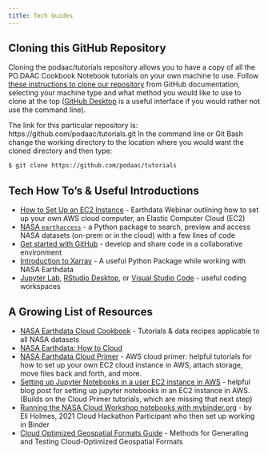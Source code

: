 ```yaml
---
title: Tech Guides
---
```


## Cloning this GitHub Repository

Cloning the podaac/tutorials repository allows you to have a copy of all the PO.DAAC Cookbook Notebook tutorials on your own machine to use. Follow [these instructions to clone our repository](https://docs.github.com/en/repositories/creating-and-managing-repositories/cloning-a-repository) from GitHub documentation, selecting your machine type and what method you would like to use to clone at the top ([GitHub Desktop](https://desktop.github.com/) is a useful interface if you would rather not use the command line). 

The link for this particular repository is: https://github.com/podaac/tutorials.git
In the command line or Git Bash change the working directory to the location where you would want the cloned directory and then type:
``` bash
$ git clone https://github.com/podaac/tutorials
```

## Tech How To's & Useful Introductions

- [How to Set Up an EC2 Instance](../external/July_2022_Earthdata_Webinar.ipynb) - Earthdata Webinar outlining how to set up your own AWS cloud computer, an Elastic Computer Cloud (EC2)
- [NASA `earthaccess`](https://nasa-openscapes.github.io/earthdata-cloud-cookbook/tutorials/earthaccess-demo.html) - a Python package to search, preview and access NASA datasets (on-prem or in the cloud) with a few lines of code
- [Get started with GitHub](https://docs.github.com/en/get-started/quickstart/hello-world) - develop and share code in a collaborative environment
- [Introduction to Xarray](../external/Introduction_to_xarray.ipynb) - A useful Python Package while working with NASA Earthdata
- [Jupyter Lab](https://jupyter.org/install), [RStudio Desktop](https://posit.co/download/rstudio-desktop/), or [Visual Studio Code](https://code.visualstudio.com/) - useful coding workspaces

## A Growing List of Resources 
- [NASA Earthdata Cloud Cookbook](https://nasa-openscapes.github.io/earthdata-cloud-cookbook/) - Tutorials & data recipes applicable to all NASA datasets
- [NASA Earthdata: How to Cloud](https://earthdata.nasa.gov/learn/user-resources/webinars-and-tutorials/how-to-cloud-for-earth-scientists)
- [NASA Earthdata Cloud Primer](https://earthdata.nasa.gov/learn/user-resources/webinars-and-tutorials/cloud-primer) - AWS cloud primer: helpful tutorials for how to set up your own EC2 cloud instance in AWS, attach storage, move files back and forth, and more.
- [Setting up Jupyter Notebooks in a user EC2 instance in AWS](https://medium.com/@alexjsanchez/python-3-notebooks-on-aws-ec2-in-15-mostly-easy-steps-2ec5e662c6c6) - helpful blog post for setting up jupyter notebooks in an EC2 instance in AWS. (Builds on the Cloud Primer tutorials, which are missing that next step)
- [Running the NASA Cloud Workshop notebooks with mybinder.org](https://github.com/eeholmes/jupyterhub) - by Eli Holmes, 2021 Cloud Hackathon Participant who then set up working in Binder
- [Cloud Optimized Geospatial Formats Guide](https://developmentseed.org/cloud-optimized-geospatial-formats-guide/) - Methods for Generating and Testing Cloud-Optimized Geospatial Formats